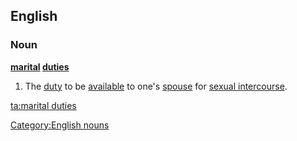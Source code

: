 ==English==

===Noun===
'''[[marital]] [[duties]]''' {{plurale tantum}}

# {{context|euphemistic}} The [[duty]] to be [[available]] to one's [[spouse]] for [[sexual intercourse]].

[[Category:English nouns]]

[[ta:marital duties]]
